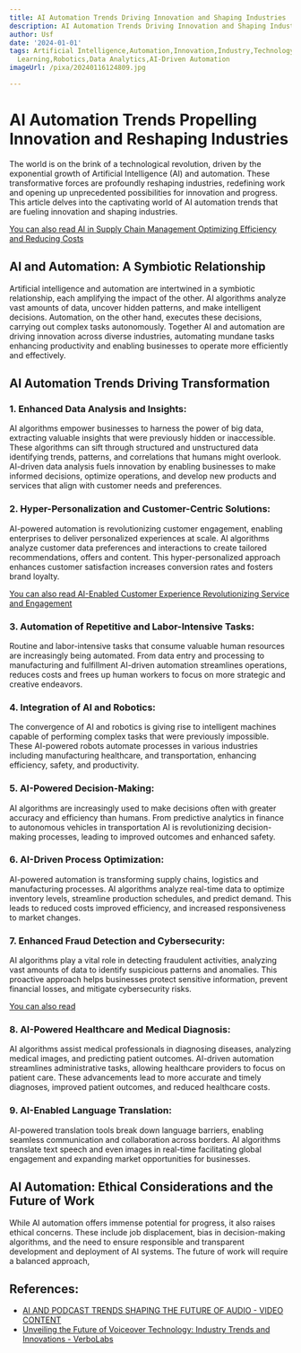 ```yaml
---
title: AI Automation Trends Driving Innovation and Shaping Industries
description: AI Automation Trends Driving Innovation and Shaping Industries
author: Usf
date: '2024-01-01'
tags: Artificial Intelligence,Automation,Innovation,Industry,Technology,Digital Transformation,Machine
  Learning,Robotics,Data Analytics,AI-Driven Automation
imageUrl: /pixa/20240116124809.jpg

---
```

# AI Automation Trends Propelling Innovation and Reshaping Industries

The world is  on the brink of a technological revolution,  driven by the exponential growth of Artificial Intelligence (AI) and automation. These transformative forces are profoundly reshaping industries, redefining work and opening  up unprecedented possibilities for  innovation and  progress. This article delves into the captivating world  of AI automation trends  that are fueling innovation and shaping  industries.

[You can also read  AI in Supply Chain Management Optimizing Efficiency and Reducing Costs](AI%20in%20Supply%20Chain%20Management%20Optimizing%20Efficiency%20and%20Reducing%20Costs)


## AI and Automation: A Symbiotic Relationship

Artificial intelligence and automation are intertwined in  a symbiotic relationship, each amplifying the impact of  the other. AI algorithms analyze vast amounts of data,  uncover hidden patterns, and  make intelligent decisions. Automation, on the other  hand, executes these decisions, carrying out complex tasks autonomously. Together AI and automation are driving innovation across diverse industries, automating mundane tasks enhancing  productivity and enabling businesses to operate more efficiently and effectively.

## AI Automation Trends Driving Transformation

### 1. Enhanced Data  Analysis and Insights:

AI algorithms empower businesses to harness the power of big data, extracting valuable insights that were previously hidden or inaccessible. These algorithms can sift  through structured and unstructured data identifying trends,  patterns, and correlations that humans might  overlook. AI-driven data analysis fuels innovation by enabling businesses to make informed decisions, optimize operations, and develop new products  and services that  align  with customer needs and preferences.

### 2. Hyper-Personalization  and Customer-Centric Solutions:

AI-powered automation is revolutionizing customer engagement, enabling enterprises to deliver personalized experiences at scale. AI algorithms analyze customer data preferences and interactions to create  tailored  recommendations, offers and content. This hyper-personalized approach enhances customer satisfaction increases  conversion  rates and fosters brand loyalty.

[You can also read AI-Enabled Customer Experience Revolutionizing Service and Engagement](AI-Enabled%20Customer%20Experience%20Revolutionizing%20Service%20and%20Engagement)


###  3. Automation of Repetitive and Labor-Intensive  Tasks:

Routine and labor-intensive tasks that consume valuable human resources are increasingly  being automated. From data entry and processing to manufacturing and fulfillment AI-driven automation streamlines operations, reduces costs  and frees  up human workers to focus  on  more strategic and creative  endeavors.

### 4. Integration of AI  and Robotics:

The convergence of AI and robotics is giving rise to intelligent machines capable of performing complex  tasks that were previously impossible. These AI-powered robots automate processes in various industries including manufacturing healthcare, and transportation, enhancing  efficiency, safety, and productivity.

### 5. AI-Powered Decision-Making:

AI algorithms are increasingly  used to make decisions often with greater accuracy  and efficiency than humans. From predictive analytics in finance to autonomous  vehicles in transportation AI is revolutionizing decision-making processes, leading to improved outcomes and enhanced safety.

###  6. AI-Driven  Process Optimization:

AI-powered automation is transforming supply chains, logistics and manufacturing  processes. AI algorithms analyze real-time data to optimize inventory levels,  streamline production schedules, and predict demand. This leads to reduced costs improved efficiency, and increased responsiveness to market changes.

###  7.  Enhanced Fraud Detection and Cybersecurity:

AI  algorithms play a vital role in detecting fraudulent activities, analyzing vast amounts of data  to identify suspicious patterns and anomalies. This proactive approach  helps businesses protect sensitive information, prevent financial losses, and mitigate cybersecurity risks.

[You can also read ]()


###  8. AI-Powered Healthcare and Medical Diagnosis:

AI algorithms assist medical professionals in diagnosing diseases, analyzing medical images, and predicting patient outcomes. AI-driven automation streamlines administrative tasks, allowing healthcare providers to focus on patient care. These  advancements lead to more accurate  and timely diagnoses, improved patient  outcomes, and reduced healthcare costs.

### 9.  AI-Enabled Language Translation:

AI-powered translation tools break  down language barriers,  enabling seamless communication and collaboration across borders. AI algorithms translate text speech and even images in real-time facilitating global engagement and expanding market  opportunities for businesses.

## AI Automation: Ethical Considerations and the Future of Work

While AI automation offers immense potential for progress, it also raises ethical concerns. These include job displacement, bias in decision-making algorithms, and the need  to ensure responsible and transparent development and  deployment  of  AI systems. The future of work will require  a balanced approach,

## References:
- [AI AND PODCAST TRENDS SHAPING THE FUTURE OF AUDIO - VIDEO CONTENT](https://www.linkedin.com/pulse/ai-podcast-trends-shaping-future-audio-video-content)
- [Unveiling the Future of Voiceover Technology: Industry Trends and Innovations - VerboLabs](https://www.verbolabs.com/unveiling-the-future-of-voiceover-technology-industry-trends-and-innovations/)
